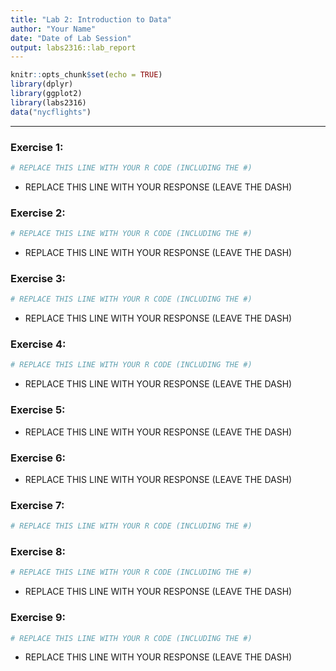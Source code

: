 ```yaml
---
title: "Lab 2: Introduction to Data"
author: "Your Name"
date: "Date of Lab Session"
output: labs2316::lab_report
---
```


```r
knitr::opts_chunk$set(echo = TRUE)
library(dplyr)
library(ggplot2)
library(labs2316)
data("nycflights")
```

* * *

### Exercise 1:

```r
# REPLACE THIS LINE WITH YOUR R CODE (INCLUDING THE #)
```

- REPLACE THIS LINE WITH YOUR RESPONSE (LEAVE THE DASH)


### Exercise 2:

```r
# REPLACE THIS LINE WITH YOUR R CODE (INCLUDING THE #)
```

- REPLACE THIS LINE WITH YOUR RESPONSE (LEAVE THE DASH)


### Exercise 3:

```r
# REPLACE THIS LINE WITH YOUR R CODE (INCLUDING THE #)
```

- REPLACE THIS LINE WITH YOUR RESPONSE (LEAVE THE DASH)


### Exercise 4:

```r
# REPLACE THIS LINE WITH YOUR R CODE (INCLUDING THE #)
```

- REPLACE THIS LINE WITH YOUR RESPONSE (LEAVE THE DASH)


### Exercise 5:

- REPLACE THIS LINE WITH YOUR RESPONSE (LEAVE THE DASH)


### Exercise 6:

- REPLACE THIS LINE WITH YOUR RESPONSE (LEAVE THE DASH)


### Exercise 7:

```r
# REPLACE THIS LINE WITH YOUR R CODE (INCLUDING THE #)
```


### Exercise 8:

```r
# REPLACE THIS LINE WITH YOUR R CODE (INCLUDING THE #)
```

- REPLACE THIS LINE WITH YOUR RESPONSE (LEAVE THE DASH)


### Exercise 9:

```r
# REPLACE THIS LINE WITH YOUR R CODE (INCLUDING THE #)
```

- REPLACE THIS LINE WITH YOUR RESPONSE (LEAVE THE DASH)
